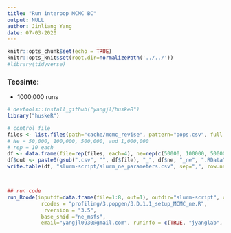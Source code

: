 ```yaml
---
title: "Run interpop MCMC BC"
output: NULL
author: Jinliang Yang
date: 07-03-2020
---
```



```r
knitr::opts_chunk$set(echo = TRUE) 
knitr::opts_knit$set(root.dir=normalizePath('../../')) 
#library(tidyverse)
```




### Teosinte:

- 1000,000 runs
```r
# devtools::install_github("yangjl/huskeR")
library("huskeR")

# control file
files <- list.files(path="cache/mcmc_revise", pattern="pops.csv", full.names=TRUE)
# Ne = 50,000, 100,000, 500,000, and 1,000,000
# rep = 10 each
df <- data.frame(file=rep(files, each=4), ne=rep(c(50000, 100000, 500000, 1000000), times=2))
df$out <- paste0(gsub(".csv", "", df$file), "_", df$ne, "_ne", ".RData")
write.table(df, "slurm-script/slurm_ne_parameters.csv", sep=",", row.names=FALSE)



## run code
run_Rcode(inputdf=data.frame(file=1:8, out=1), outdir="slurm-script", cmdno=1,
           rcodes = "profiling/3.popgen/3.D.1.1_setup_MCMC_ne.R",
            rversion = "3.5",
           base_shid ="ne_msfs",
           email="yangjl0930@gmail.com", runinfo = c(TRUE, "jyanglab", 1, "4G", "12:00:00"))

```



